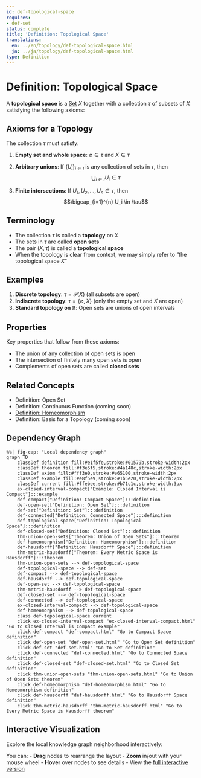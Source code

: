 ```yaml
---
id: def-topological-space
requires:
- def-set
status: complete
title: 'Definition: Topological Space'
translations:
  en: ../en/topology/def-topological-space.html
  ja: ../ja/topology/def-topological-space.html
type: Definition
---
```


# Definition: Topological Space {#def-topological-space}

A **topological space** is a [Set](../logic-set-theory/def-set.qmd) $X$ together with a collection $\tau$ of subsets of $X$ satisfying the following axioms:

## Axioms for a Topology

The collection $\tau$ must satisfy:

1. **Empty set and whole space**: $\emptyset \in \tau$ and $X \in \tau$

2. **Arbitrary unions**: If $\{U_i\}_{i \in I}$ is any collection of sets in $\tau$, then
   $$\bigcup_{i \in I} U_i \in \tau$$

3. **Finite intersections**: If $U_1, U_2, \ldots, U_n \in \tau$, then
   $$\bigcap_{i=1}^{n} U_i \in \tau$$

## Terminology

- The collection $\tau$ is called a **topology** on $X$
- The sets in $\tau$ are called **open sets**
- The pair $(X, \tau)$ is called a **topological space**
- When the topology is clear from context, we may simply refer to "the topological space $X$"

## Examples

1. **Discrete topology**: $\tau = \mathcal{P}(X)$ (all subsets are open)
2. **Indiscrete topology**: $\tau = \{\emptyset, X\}$ (only the empty set and $X$ are open)
3. **Standard topology on $\mathbb{R}$**: Open sets are unions of open intervals

## Properties

Key properties that follow from these axioms:

- The union of any collection of open sets is open
- The intersection of finitely many open sets is open
- Complements of open sets are called **closed sets**

## Related Concepts

- Definition: Open Set
- Definition: Continuous Function (coming soon)
- [Definition: Homeomorphism](def-homeomorphism.qmd)
- Definition: Basis for a Topology (coming soon)

## Dependency Graph

```mermaid
%%| fig-cap: "Local dependency graph"
graph TD
    classDef definition fill:#e1f5fe,stroke:#01579b,stroke-width:2px
    classDef theorem fill:#f3e5f5,stroke:#4a148c,stroke-width:2px
    classDef axiom fill:#fff3e0,stroke:#e65100,stroke-width:2px
    classDef example fill:#e8f5e9,stroke:#1b5e20,stroke-width:2px
    classDef current fill:#ffebee,stroke:#b71c1c,stroke-width:3px
    ex-closed-interval-compact["Example: Closed Interval is Compact"]:::example
    def-compact["Definition: Compact Space"]:::definition
    def-open-set["Definition: Open Set"]:::definition
    def-set["Definition: Set"]:::definition
    def-connected["Definition: Connected Space"]:::definition
    def-topological-space["Definition: Topological Space"]:::definition
    def-closed-set["Definition: Closed Set"]:::definition
    thm-union-open-sets["Theorem: Union of Open Sets"]:::theorem
    def-homeomorphism["Definition: Homeomorphism"]:::definition
    def-hausdorff["Definition: Hausdorff Space"]:::definition
    thm-metric-hausdorff["Theorem: Every Metric Space is Hausdorff"]:::theorem
    thm-union-open-sets --> def-topological-space
    def-topological-space --> def-set
    def-compact --> def-topological-space
    def-hausdorff --> def-topological-space
    def-open-set --> def-topological-space
    thm-metric-hausdorff --> def-topological-space
    def-closed-set --> def-topological-space
    def-connected --> def-topological-space
    ex-closed-interval-compact --> def-topological-space
    def-homeomorphism --> def-topological-space
    class def-topological-space current
    click ex-closed-interval-compact "ex-closed-interval-compact.html" "Go to Closed Interval is Compact example"
    click def-compact "def-compact.html" "Go to Compact Space definition"
    click def-open-set "def-open-set.html" "Go to Open Set definition"
    click def-set "def-set.html" "Go to Set definition"
    click def-connected "def-connected.html" "Go to Connected Space definition"
    click def-closed-set "def-closed-set.html" "Go to Closed Set definition"
    click thm-union-open-sets "thm-union-open-sets.html" "Go to Union of Open Sets theorem"
    click def-homeomorphism "def-homeomorphism.html" "Go to Homeomorphism definition"
    click def-hausdorff "def-hausdorff.html" "Go to Hausdorff Space definition"
    click thm-metric-hausdorff "thm-metric-hausdorff.html" "Go to Every Metric Space is Hausdorff theorem"
```

## Interactive Visualization

Explore the local knowledge graph neighborhood interactively:

::: {.graph-viz data-id="def-topological-space" data-width="700" data-height="500"}
:::

You can:
- **Drag** nodes to rearrange the layout
- **Zoom** in/out with your mouse wheel
- **Hover** over nodes to see details
- View the [full interactive version](../../output/interactive/def-topological-space.html){target="_blank"}

